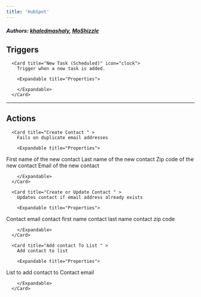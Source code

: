 ```yaml
---
title: 'HubSpot'
---
```


##### Authors: [khaledmashaly](https://github.com/khaledmashaly), [MoShizzle](https://github.com/MoShizzle)


## Triggers


      <Card title="New Task (Scheduled)" icon="clock">
        Trigger when a new task is added.

        <Expandable title="Properties">
          
<ResponseField name="Authentication" required type="Oauth2">

</ResponseField>
              
        </Expandable>
      </Card>
  

---

## Actions


      <Card title="Create Contact " >
        Fails on duplicate email addresses

        <Expandable title="Properties">
          
<ResponseField name="Authentication" required type="Oauth2">

</ResponseField>
            
<ResponseField name="First Name" required type="Short_text">
First name of the new contact
</ResponseField>
            
<ResponseField name="Last Name" required type="Short_text">
Last name of the new contact
</ResponseField>
            
<ResponseField name="Zip Code"  type="Short_text">
Zip code of the new contact
</ResponseField>
            
<ResponseField name="Email"  type="Short_text">
Email of the new contact
</ResponseField>
              
        </Expandable>
      </Card>
  
      <Card title="Create or Update Contact " >
        Updates contact if email address already exists

        <Expandable title="Properties">
          
<ResponseField name="Authentication" required type="Oauth2">

</ResponseField>
            
<ResponseField name="Email" required type="Short_text">
Contact email
</ResponseField>
            
<ResponseField name="First Name"  type="Short_text">
contact first name
</ResponseField>
            
<ResponseField name="Last Name"  type="Short_text">
contact last name
</ResponseField>
            
<ResponseField name="Zip Code"  type="Short_text">
contact zip code
</ResponseField>
              
        </Expandable>
      </Card>
  
      <Card title="Add contact To List " >
        Add contact to list

        <Expandable title="Properties">
          
<ResponseField name="Authentication" required type="Oauth2">

</ResponseField>
            
<ResponseField name="List" required type="Dropdown">
List to add contact to
</ResponseField>
            
<ResponseField name="Email" required type="Short_text">
Contact email
</ResponseField>
              
        </Expandable>
      </Card>
  
